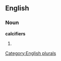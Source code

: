 
==English==

===Noun===
'''calcifiers'''

# {{plural of|[[calcifier]]}}

[[Category:English plurals]]